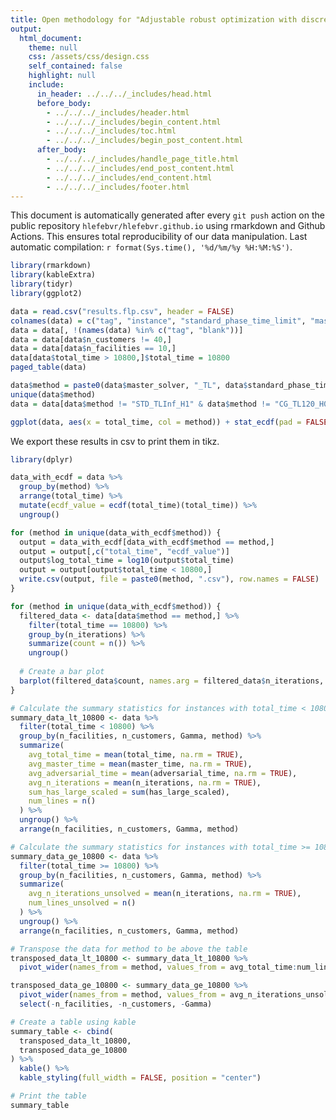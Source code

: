 ```yaml
---
title: Open methodology for "Adjustable robust optimization with discrete uncertainty" > DisruptionFLP
output: 
  html_document:
    theme: null
    css: /assets/css/design.css
    self_contained: false
    highlight: null
    include:
      in_header: ../../../_includes/head.html
      before_body: 
        - ../../../_includes/header.html
        - ../../../_includes/begin_content.html
        - ../../../_includes/toc.html
        - ../../../_includes/begin_post_content.html
      after_body: 
        - ../../../_includes/handle_page_title.html
        - ../../../_includes/end_post_content.html
        - ../../../_includes/end_content.html
        - ../../../_includes/footer.html
---
```


<div class="warning">This document is automatically generated after every `git push` action on the public repository `hlefebvr/hlefebvr.github.io` using rmarkdown and Github Actions. This ensures total reproducibility of our data manipulation. Last automatic compilation: `r format(Sys.time(), '%d/%m/%y %H:%M:%S')`.</div>

```r
library(rmarkdown)
library(kableExtra)
library(tidyr)
library(ggplot2)
```

```r
data = read.csv("results.flp.csv", header = FALSE)
colnames(data) = c("tag", "instance", "standard_phase_time_limit", "master_solver", "status", "reason", "has_large_scaled", "n_iterations", "total_time", "master_time", "adversarial_time", "best_bound", "best_obj", "relative_gap", "absolute_gap", "adversarial_unexpected_status",  "with_heuristic", "n_facilities", "n_customers", "Gamma", "blank")
data = data[, !(names(data) %in% c("tag", "blank"))]
data = data[data$n_customers != 40,]
data = data[data$n_facilities == 10,]
data[data$total_time > 10800,]$total_time = 10800
paged_table(data)
```

```r
data$method = paste0(data$master_solver, "_TL", data$standard_phase_time_limit, "_H", data$with_heuristic)
unique(data$method)
data = data[data$method != "STD_TLInf_H1" & data$method != "CG_TL120_H0" & data$method != "CG_TL120_H1",]
```

```r
ggplot(data, aes(x = total_time, col = method)) + stat_ecdf(pad = FALSE) + coord_cartesian(xlim = c(0,10800))
```

We export these results in csv to print them in tikz.

```r
library(dplyr)

data_with_ecdf = data %>%
  group_by(method) %>%
  arrange(total_time) %>%
  mutate(ecdf_value = ecdf(total_time)(total_time)) %>%
  ungroup()

for (method in unique(data_with_ecdf$method)) {
  output = data_with_ecdf[data_with_ecdf$method == method,]
  output = output[,c("total_time", "ecdf_value")]
  output$log_total_time = log10(output$total_time)
  output = output[output$total_time < 10800,]
  write.csv(output, file = paste0(method, ".csv"), row.names = FALSE)
}
```

```r
for (method in unique(data_with_ecdf$method)) {
  filtered_data <- data[data$method == method,] %>%
    filter(total_time == 10800) %>%
    group_by(n_iterations) %>%
    summarize(count = n()) %>%
    ungroup()
  
  # Create a bar plot
  barplot(filtered_data$count, names.arg = filtered_data$n_iterations, xlab = "n_iterations", ylab = "Number of Lines",  main = paste0("Number of unsolved instances, ", method))
}
```

```r
# Calculate the summary statistics for instances with total_time < 10800
summary_data_lt_10800 <- data %>%
  filter(total_time < 10800) %>%
  group_by(n_facilities, n_customers, Gamma, method) %>%
  summarize(
    avg_total_time = mean(total_time, na.rm = TRUE),
    avg_master_time = mean(master_time, na.rm = TRUE),
    avg_adversarial_time = mean(adversarial_time, na.rm = TRUE),
    avg_n_iterations = mean(n_iterations, na.rm = TRUE),
    sum_has_large_scaled = sum(has_large_scaled),
    num_lines = n()
  ) %>%
  ungroup() %>%
  arrange(n_facilities, n_customers, Gamma, method)

# Calculate the summary statistics for instances with total_time >= 10800
summary_data_ge_10800 <- data %>%
  filter(total_time >= 10800) %>%
  group_by(n_facilities, n_customers, Gamma, method) %>%
  summarize(
    avg_n_iterations_unsolved = mean(n_iterations, na.rm = TRUE),
    num_lines_unsolved = n()
  ) %>%
  ungroup() %>%
  arrange(n_facilities, n_customers, Gamma, method)

# Transpose the data for method to be above the table
transposed_data_lt_10800 <- summary_data_lt_10800 %>%
  pivot_wider(names_from = method, values_from = avg_total_time:num_lines)

transposed_data_ge_10800 <- summary_data_ge_10800 %>%
  pivot_wider(names_from = method, values_from = avg_n_iterations_unsolved:num_lines_unsolved) %>%
  select(-n_facilities, -n_customers, -Gamma)

# Create a table using kable
summary_table <- cbind(
  transposed_data_lt_10800,
  transposed_data_ge_10800
) %>%
  kable() %>%
  kable_styling(full_width = FALSE, position = "center")

# Print the table
summary_table
```

